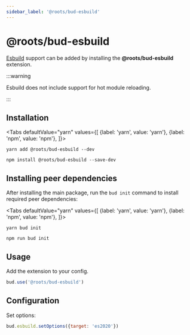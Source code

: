 ```yaml
---
sidebar_label: '@roots/bud-esbuild'
---
```



# @roots/bud-esbuild

[Esbuild](https://esbuild.github.io) support can be added by installing the **@roots/bud-esbuild** extension.

:::warning

Esbuild does not include support for hot module reloading.

:::

## Installation

<Tabs
  defaultValue="yarn"
  values={[
    {label: 'yarn', value: 'yarn'},
    {label: 'npm', value: 'npm'},
  ]}>
  <TabItem value="yarn">

    yarn add @roots/bud-esbuild --dev

  </TabItem>
  <TabItem value="npm">

    npm install @roots/bud-esbuild --save-dev

  </TabItem>
</Tabs>

## Installing peer dependencies

After installing the main package, run the `bud init` command to install required peer dependencies:

<Tabs
  defaultValue="yarn"
  values={[
    {label: 'yarn', value: 'yarn'},
    {label: 'npm', value: 'npm'},
  ]}>
  <TabItem value="yarn">

    yarn bud init

  </TabItem>
  <TabItem value="npm">

    npm run bud init

  </TabItem>
</Tabs>

## Usage

Add the extension to your config.

```js
bud.use('@roots/bud-esbuild')
```

## Configuration

Set options:

```js
bud.esbuild.setOptions({target: 'es2020'})
```
